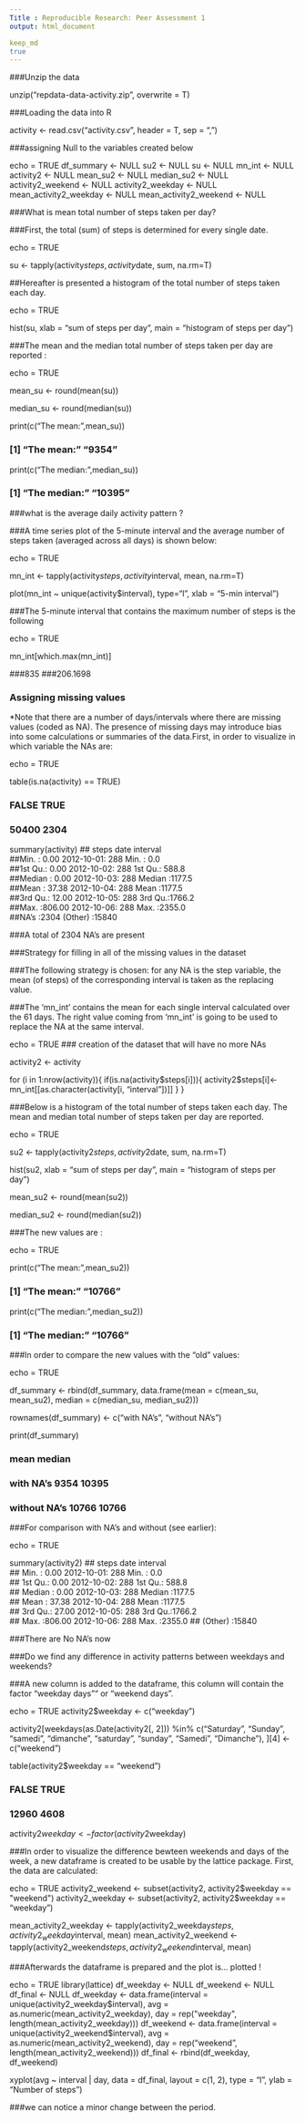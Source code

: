 ```yaml
---
Title : Reproducible Research: Peer Assessment 1
output: html_document

keep_md
true
---
```

###Unzip the data

unzip("repdata-data-activity.zip", overwrite = T)  

###Loading the data into R

activity <- read.csv("activity.csv", header = T, sep = ",")

###assigning Null to the variables created below

echo = TRUE
df_summary <- NULL
su2 <- NULL
su <- NULL
mn_int <- NULL
activity2 <- NULL
mean_su2 <- NULL
median_su2 <- NULL
activity2_weekend <- NULL
activity2_weekday <- NULL
mean_activity2_weekday <- NULL
mean_activity2_weekend <- NULL

###What is mean total number of steps taken per day?

###First, the total (sum) of steps is determined for every single date.

echo = TRUE

su <- tapply(activity$steps, activity$date, sum, na.rm=T)

##Hereafter is presented a histogram of the total number of steps taken each day.

echo = TRUE

hist(su, xlab = "sum of steps per day", main = "histogram of steps per day")

###The mean and the median total number of steps taken per day are reported :
  
echo = TRUE

mean_su <- round(mean(su))

median_su <- round(median(su))

print(c("The mean:",mean_su))

### [1] "The mean:" "9354"

print(c("The median:",median_su))

### [1] "The median:" "10395"

###what is the average daily activity pattern ?

###A time series plot of the 5-minute interval and the average number of steps taken (averaged across all days) is shown below:
  
echo = TRUE

mn_int <- tapply(activity$steps, activity$interval, mean, na.rm=T)

plot(mn_int ~ unique(activity$interval), type="l", xlab = "5-min interval")

###The 5-minute interval that contains the maximum number of steps is the following

echo = TRUE

mn_int[which.max(mn_int)]

###835 
###206.1698 

### Assigning missing values

*Note that there are a number of days/intervals where there are missing values (coded as NA). The presence of missing days may introduce bias into some calculations or summaries of the data.First, in order to visualize in which variable the NAs are:
  

echo = TRUE

table(is.na(activity) == TRUE)

### FALSE  TRUE 
### 50400  2304

summary(activity)
##      steps               date          interval   
##Min.   :  0.00   2012-10-01:  288   Min.   :   0.0  
##1st Qu.:  0.00   2012-10-02:  288   1st Qu.: 588.8  
##Median :  0.00   2012-10-03:  288   Median :1177.5  
##Mean   : 37.38   2012-10-04:  288   Mean   :1177.5  
##3rd Qu.: 12.00   2012-10-05:  288   3rd Qu.:1766.2  
##Max.   :806.00   2012-10-06:  288   Max.   :2355.0  
##NA's   :2304     (Other)   :15840

###A total of 2304 NA's are present

###Strategy for filling in all of the missing values in the dataset

###The following strategy is chosen: for any NA is the step variable, the mean (of steps) of the corresponding interval is taken as the replacing value.

###The 'mn_int' contains the mean for each single interval calculated over the 61 days. The right value coming from 'mn_int' is going to be used to replace the NA at the same interval.

echo = TRUE
### creation of the dataset that will have no more NAs

activity2 <- activity

for (i in 1:nrow(activity)){
  if(is.na(activity$steps[i])){
    activity2$steps[i]<- mn_int[[as.character(activity[i, "interval"])]]
  }
}

###Below is a histogram of the total number of steps taken each day. The mean and median total number of steps taken per day are reported.

echo = TRUE

su2 <- tapply(activity2$steps, activity2$date, sum, na.rm=T)

hist(su2, xlab = "sum of steps per day", main = "histogram of steps per day")

mean_su2 <- round(mean(su2))

median_su2 <- round(median(su2))

###The new values are :
  
  echo = TRUE

print(c("The mean:",mean_su2))

### [1] "The mean:" "10766"

print(c("The median:",median_su2))

### [1] "The median:" "10766"

###In order to compare the new values with the “old” values:
  
  echo = TRUE

df_summary <- rbind(df_summary, data.frame(mean = c(mean_su, mean_su2), median = c(median_su, median_su2)))

rownames(df_summary) <- c("with NA's", "without NA's")

print(df_summary)

###               mean median
### with NA's     9354  10395
### without NA's 10766  10766

###For comparison with NA's and without (see earlier):

echo = TRUE

summary(activity2)
##      steps               date          interval   
##   Min.   :  0.00   2012-10-01:  288   Min.   :   0.0  
## 1st Qu.:  0.00   2012-10-02:  288   1st Qu.: 588.8  
## Median :  0.00   2012-10-03:  288   Median :1177.5  
## Mean   : 37.38   2012-10-04:  288   Mean   :1177.5  
## 3rd Qu.: 27.00   2012-10-05:  288   3rd Qu.:1766.2  
## Max.   :806.00   2012-10-06:  288   Max.   :2355.0 
##                  (Other)   :15840

###There are No NA's now

###Do we find any difference in activity patterns between weekdays and weekends?

###A new column is added to the dataframe, this column will contain the factor “weekday days”“ or "weekend days”.

echo = TRUE
activity2$weekday <- c("weekday")

activity2[weekdays(as.Date(activity2[, 2])) %in% c("Saturday", "Sunday", "samedi", "dimanche", "saturday", "sunday", "Samedi", "Dimanche"), ][4] <- c("weekend")

table(activity2$weekday == "weekend")

### FALSE  TRUE 
### 12960  4608

activity2$weekday <- factor(activity2$weekday)

###In order to visualize the difference bewteen weekends and days of the week, a new dataframe is created to be usable by the lattice package. First, the data are calculated:

echo = TRUE
activity2_weekend <- subset(activity2, activity2$weekday == "weekend")
activity2_weekday <- subset(activity2, activity2$weekday == "weekday")

mean_activity2_weekday <- tapply(activity2_weekday$steps, activity2_weekday$interval, mean)
mean_activity2_weekend <- tapply(activity2_weekend$steps, activity2_weekend$interval, mean)

###Afterwards the dataframe is prepared and the plot is… plotted !

echo = TRUE
library(lattice)
df_weekday <- NULL
df_weekend <- NULL
df_final <- NULL
df_weekday <- data.frame(interval = unique(activity2_weekday$interval), avg = as.numeric(mean_activity2_weekday), day = rep("weekday", length(mean_activity2_weekday)))
df_weekend <- data.frame(interval = unique(activity2_weekend$interval), avg = as.numeric(mean_activity2_weekend), day = rep("weekend", length(mean_activity2_weekend)))
df_final <- rbind(df_weekday, df_weekend)

xyplot(avg ~ interval | day, data = df_final, layout = c(1, 2), 
type = "l", ylab = "Number of steps")

###we can notice a minor change between the period.
